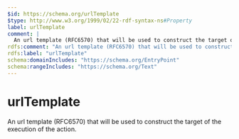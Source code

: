 ```yaml
---
$id: https://schema.org/urlTemplate
$type: http://www.w3.org/1999/02/22-rdf-syntax-ns#Property
label: urlTemplate
comment: |
  An url template (RFC6570) that will be used to construct the target of the execution of the action.
rdfs:comment: "An url template (RFC6570) that will be used to construct the target of the execution of the action."
rdfs:label: "urlTemplate"
schema:domainIncludes: "https://schema.org/EntryPoint"
schema:rangeIncludes: "https://schema.org/Text"
---
```


# urlTemplate

An url template (RFC6570) that will be used to construct the target of the execution of the action.

